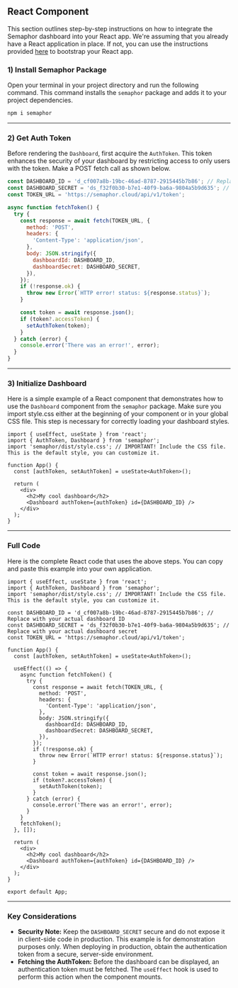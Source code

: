 ## React Component

This section outlines step-by-step instructions on how to integrate the Semaphor dashboard into your React app. We're assuming that you already have a React application in place. If not, you can use the instructions provided [here](https://vitejs.dev/guide/#scaffolding-your-first-vite-project) to bootstrap your React app.

### 1) Install Semaphor Package

Open your terminal in your project directory and run the following command. This command installs the `semaphor` package and adds it to your project dependencies.

```markdown copy
npm i semaphor
```

---

### 2) Get Auth Token

Before rendering the `Dashboard`, first acquire the `AuthToken`. This token enhances the security of your dashboard by restricting access to only users with the token. Make a POST fetch call as shown below.

```jsx copy {1-3}
const DASHBOARD_ID = 'd_cf007a8b-19bc-46ad-8787-2915445b7b86'; // Replace with your actual dashboard ID
const DASHBOARD_SECRET = 'ds_f32f0b30-b7e1-40f9-ba6a-9804a5b9d635'; // Replace with your actual dashboard secret
const TOKEN_URL = 'https://semaphor.cloud/api/v1/token';

async function fetchToken() {
  try {
    const response = await fetch(TOKEN_URL, {
      method: 'POST',
      headers: {
        'Content-Type': 'application/json',
      },
      body: JSON.stringify({
        dashboardId: DASHBOARD_ID,
        dashboardSecret: DASHBOARD_SECRET,
      }),
    });
    if (!response.ok) {
      throw new Error(`HTTP error! status: ${response.status}`);
    }

    const token = await response.json();
    if (token?.accessToken) {
      setAuthToken(token);
    }
  } catch (error) {
    console.error('There was an error!', error);
  }
}
```

---

### 3) Initialize Dashboard

Here is a simple example of a React component that demonstrates how to use the `Dashboard` component from the `semaphor` package. Make sure you import style.css either at the beginning of your component or in your global CSS file. This step is necessary for correctly loading your dashboard styles.

```tsx copy {3, 11}
import { useEffect, useState } from 'react';
import { AuthToken, Dashboard } from 'semaphor';
import 'semaphor/dist/style.css'; // IMPORTANT! Include the CSS file. This is the default style, you can customize it.

function App() {
  const [authToken, setAuthToken] = useState<AuthToken>();

  return (
    <div>
      <h2>My cool dashboard</h2>
      <Dashboard authToken={authToken} id={DASHBOARD_ID} />
    </div>
  );
}
```

---

### Full Code

Here is the complete React code that uses the above steps. You can copy and paste this example into your own application.

```tsx {3-7, 31, 43} copy filename="App.tsx"
import { useEffect, useState } from 'react';
import { AuthToken, Dashboard } from 'semaphor';
import 'semaphor/dist/style.css'; // IMPORTANT! Include the CSS file. This is the default style, you can customize it.

const DASHBOARD_ID = 'd_cf007a8b-19bc-46ad-8787-2915445b7b86'; // Replace with your actual dashboard ID
const DASHBOARD_SECRET = 'ds_f32f0b30-b7e1-40f9-ba6a-9804a5b9d635'; // Replace with your actual dashboard secret
const TOKEN_URL = 'https://semaphor.cloud/api/v1/token';

function App() {
  const [authToken, setAuthToken] = useState<AuthToken>();

  useEffect(() => {
    async function fetchToken() {
      try {
        const response = await fetch(TOKEN_URL, {
          method: 'POST',
          headers: {
            'Content-Type': 'application/json',
          },
          body: JSON.stringify({
            dashboardId: DASHBOARD_ID,
            dashboardSecret: DASHBOARD_SECRET,
          }),
        });
        if (!response.ok) {
          throw new Error(`HTTP error! status: ${response.status}`);
        }

        const token = await response.json();
        if (token?.accessToken) {
          setAuthToken(token);
        }
      } catch (error) {
        console.error('There was an error!', error);
      }
    }
    fetchToken();
  }, []);

  return (
    <div>
      <h2>My cool dashboard</h2>
      <Dashboard authToken={authToken} id={DASHBOARD_ID} />
    </div>
  );
}

export default App;
```

---

### Key Considerations

- **Security Note:** Keep the `DASHBOARD_SECRET` secure and do not expose it in client-side code in production. This example is for demonstration purposes only. When deploying in production, obtain the authentication token from a secure, server-side environment.
- **Fetching the AuthToken:** Before the dashboard can be displayed, an authentication token must be fetched. The `useEffect` hook is used to perform this action when the component mounts.
